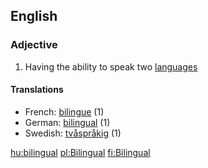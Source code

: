 ==English==
===Adjective===
# Having the ability to speak two [[language]]s
====Translations====
*French: [[bilingue]] (1)
*German: [[bilingual]] (1)
*Swedish: [[tvåspråkig]] (1)

[[hu:bilingual]]
[[pl:Bilingual]]
[[fi:Bilingual]]